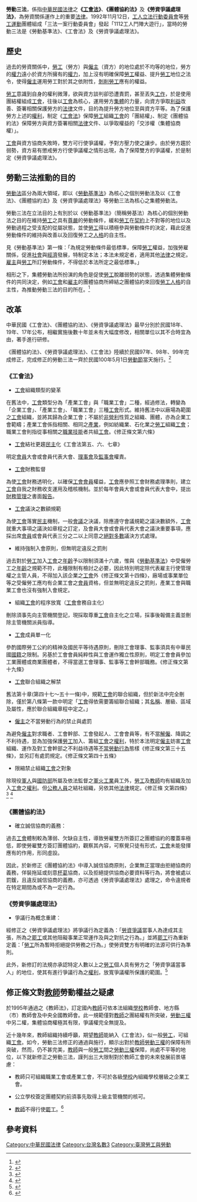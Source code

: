 '''勞動三法'''，係指[[中華民國法律|中華民國法律]]之'''《[[工會法_(中華民國)|工會法]]》'''、'''《團體協約法》'''及'''《勞資爭議處理法》'''，為勞資關係運作上的重要[[法律|法律]]。1992年11月12日，[[工人立法行動委員會|工人立法行動委員會]]等[[勞工運動|勞工運動]]團體組成「三法一案行動委員會」發起「1112工人鬥陣大遊行」，當時的勞動三法是《勞動基準法》、《工會法》及《勞資爭議處理法》。

==歷史 ==
過去的勞資關係中，[[勞工|勞工]]（勞方）與[[僱主|僱主]]（資方）的地位處於不均等的地位，勞方的[[權力|權力]]遠小於資方所擁有的[[權力|權力]]，加上沒有明確保障[[勞工|勞工]]權益、提升[[勞工|勞工]]地位之法令，使得[[僱主|僱主]]運用勞工對於其之依附性，[[剝削|剝削]][[勞工|勞工]]應有的權益。

[[勞工|勞工]]意識到自身的權利微薄，欲與資方談判卻恐遭責罰，甚至丟失[[工作|工作]]，於是使用團結權組成[[工會|工會]]，往後以[[工會|工會]]為核心，運用勞方[[集體|集體]]的力量，向資方爭取[[利益|利益]]改善、簽署相關保護勞方的[[法律|法律]]文件，目的為提升勞方地位至與資方平等。為了保護勞方上述的[[權利|權利]]，制定《[[工會法_(中華民國)|工會法]]》保障[[勞工|勞工]]組織[[工會|工會]]的「團結權」、制定《團體協約法》保障勞方與資方簽署相關[[法律|法律]]文件、以爭取權益的「交涉權（集體協商權）」。

[[工會|工會]]與資方協商失敗時，雙方可行使爭議權，予對方壓力使之讓步。由於勞方趨於弱勢，資方易有懲戒勞方行使爭議權之情形出現，為了保障雙方的爭議權，於是制定《勞資爭議處理法》。

== 勞動三法推動的目的 ==
[[勞動法|勞動法]]區分為兩大領域，即以《[[勞動基準法_(中華民國)|勞動基準法]]》為核心之個別勞動法及以《工會法》、《團體協約法》及《勞資爭議處理法》等勞動三法為核心之集體勞動法。

勞動三法在立法目的上有別於以《勞動基準法》（簡稱勞基法）為核心的個別勞動法之目的在維持[[勞工|勞工]]之具有[[尊嚴|尊嚴]]的勞動條件，緩和[[勞工|勞工]]在[[契約|契約]]上不對等的地位以及勞動過程之受支配的從屬狀態，並使[[勞工|勞工]]得以積極參與勞動條件的決定，藉此促進勞動條件的維持與改善以及回復勞工之[[人格|人格]]的自主性。

見《勞動基準法》第一條：「為規定勞動條件最低標準，保障[[勞工|勞工]]權益，加強勞雇關係，促進[[社會|社會]]與[[經濟|經濟]]發展，特制定本法；本法未規定者，適用其他[[法律|法律]]之規定。[[雇主|雇主]]與[[勞工|勞工]]所訂勞動條件，不得低於本法所定之最低標準。」

相形之下，集體勞動法所扮演的角色是促使[[勞工|勞工]]脫離弱勢的狀態，透過集體勞動條件的共同決定，例如[[工會|工會]]和[[雇主|雇主]]的團體協商所締結之團體協約來回復[[勞工|勞工]][[人格|人格]]的自主性，為推動勞動三法的目的所在。<ref>{{Cite web|url =http://book.cla.gov.tw/image/no_22/A-4.pdf|title =新勞動三法對台灣工會的意義與未來的課題|author =張鑫隆|date =2010年6月|publisher =台灣勞工季刊|language =zh-hant|accessdate =2014-06-18}}{{dead link|date=2017年11月 |bot=InternetArchiveBot |fix-attempted=yes }}</ref>

== 改革 ==
中華民國《工會法》、《團體協約法》、《勞資爭議處理法》最早分別於民國18年、19年、17年公布，相繼實施後數十年並未有大幅度修改，相關單位以其不合時宜為由，著手進行研修。

《團體協約法》、《勞資爭議處理法》、《工會法》陸續於民國97年、98年、99年完成修正，完成修正的勞動三法一齊於民國100年5月1日[[勞動節|勞動節]]當天施行。<ref>{{Cite web |url = http://www.ccunix.ccu.edu.tw/~shlin/Extendsion/labor%20law%20revision100914..pdf |title = 勞動三法後勞資關係之發展 |author = 李昆鴻 |publisher = 國立中正大學勞工關係學系 |language = zh-hant |accessdate = 2014-06-18 |deadurl = yes |archiveurl = https://web.archive.org/web/20150514115711/http://www.ccunix.ccu.edu.tw/~shlin/Extendsion/labor%20law%20revision100914..pdf |archivedate = 2015-05-14 }}</ref>

=== 《工會法》 ===
{{wikisource|工會法}}
* [[工會|工會]]組織類型的變革

在舊法中，[[工會|工會]]類型分為「產業工會」與「職業工會」二種，經過修法，轉變為「企業工會」、「產業工會」、「職業工會」三種[[工會|工會]]形式。維持舊法中以廠場為範圍之[[工會|工會]]組織，並將其歸為企業工會；不屬於[[非營利|非營利]]性質之組織、團體，亦為企業工會範疇；產業工會係指相關、相同之[[產業|產業]]，例如紡織業、石化業之[[勞工|勞工]]組織[[工會|工會]]；職業工會則指從事相關之[[職業|職業]][[技能|技能]]者共組[[工會|工會]]。《修正條文第六條》

* [[工會|工會]]結社更趨[[民主|民主]]化《工會法第五、六、七章》

明定[[會員|會員]]大會或會員代表大會、[[理事會|理事會]]及[[監事會|監事會]]權責。

* [[工會|工會]]財務監督

為使[[工會|工會]]財務透明化，以確保[[工會|工會]][[會員|會員]]權益，[[工會|工會]]應參照工會財務處理準則，建立[[工會|工會]]自我之財務收支運用及稽核機制。並於每年會員大會或會員代表大會中，提出[[財務管理|財務管理]]之書面[[報告|報告]]。
 
* [[工會|工會]]議決之數額規範

為使[[工會|工會]]落實[[民主|民主]]機制，一般[[會議|會議]]之決議，除應遵守會議規範之議決數額外，[[工會|工會]]就重大事項之議決如章程之訂定，及會員大會或會員代表大會之議決重要事項，應採出席[[會員|會員]]或會員代表三分之二以上同意之[[絕對多數|絕對多數]]議決方式處理。

* 維持強制入會原則，但無明定違反之罰則

過去對於[[勞工|勞工]]加入[[工會|工會]]之[[年齡|年齡]]予以限制須滿十六歲，惟與《[[勞動基準法_(中華民國)|勞動基準法]]》中受僱勞工之[[年齡|年齡]]之規範不符，此種限制有檢討之必要，因此特別明定除代表雇主行使管理權之主管人員，不得加入該企業之[[工會|工會]]外《修正條文第十四條》，廠場或事業單位等之受僱勞工應均有企業工會之[[會員|會員]]資格，但並無明定違反之罰則，產業工會與職業工會也沒有強制入會規定。

* 組織[[工會|工會]]的程序放寬（[[工會|工會]]會務自主化）

刪除須事先向主管機關登記，現採取尊重[[工會|工會]]自主化之立場，採事後報備主義並刪除主管機關派員指導。

* [[工會|工會]]成員單一化

參酌國際勞工公約的精神及國民平等待遇原則，刪除工會理事、監事須具有中華民國[[國籍|國籍]]之限制。另基於工會會員純粹性與工會運作獨立性原則，明定工會會員參加工業團體或商業團體者，不得當選工會理事、監事等工會幹部職務。《修正條文第十九條》

* [[工會|工會]]聯合組織之解禁

舊法第十章(第四十七～五十一條)中，規範[[工會|工會]]的聯合組織，但於新法中完全刪除，僅於第八條第一款中明定「[[工會|工會]]得依需要籌組聯合組織；其[[名稱|名稱]]、層級、區域及屬性，應於聯合組織章程中定之。」

* [[僱主|僱主]]之不當勞動行為的禁止與處罰

為避免[[僱主|僱主]]對求職者、工會幹部、工會發起人、工會會員等，有不當[[解僱|解僱]]、降調之不利待遇，並為加強保護[[勞工|勞工]]加入、籌組[[工會|工會]]之[[權利|權利]]，特於本法明定[[僱主|僱主]]妨害[[工會|工會]]組織、運作及對工會幹部之不利益待遇等[[不當勞動行為|不當勞動行為]]態樣《修正條文第三十五條》，並另訂有處罰規定。《修正條文第四十五條》

* 限縮禁止組織[[工會|工會]]之對象
除現役[[軍人|軍人]]與[[中華民國|國防部]]所屬及依法監督之[[軍火工業|軍火工業]]員工外，[[勞工|勞工]]及[[教師|教師]]均有組織及加入[[工會|工會]]之[[權利|權利]]。但[[公務人員|公務人員]]之結社組織，另依其他[[法律|法律]]規定。《修正條
文第四條》<ref>{{Cite web |url = http://humanrights.cy.gov.tw/dl.asp?fileName=0113010272671.pdf |title = 我國勞動三權之發展現況與問題分析——歷史、結構與法律的分析途徑 |author = 林良榮 |publisher = 國立高雄大學財經法律學系 |language = zh-hant |accessdate = 2014-06-18 |archive-url = https://web.archive.org/web/20160304191837/http://humanrights.cy.gov.tw/dl.asp?fileName=0113010272671.pdf |archive-date = 2016-03-04 |dead-url = yes }}</ref> <ref>{{Cite web|url =http://book.mol.gov.tw/image/no_22/A-5.pdf|title =建構工會新發展 《工會法》修正重點|author =王厚誠|date =2010年6月|publisher =台灣勞工季刊|language =zh-hant|accessdate =2014-06-18|deadurl =yes|archiveurl =https://web.archive.org/web/20160304073311/http://book.mol.gov.tw/image/no_22/A-5.pdf|archivedate =2016-03-04}}</ref>

=== 《團體協約法》 ===
{{wikisource|團體協約法}} 
* 確立誠信協商的義務：
過去[[工會|工會]]體制較為薄弱、欠缺自主性，導致勞雇雙方所簽訂之團體協約的覆蓋率極低，即使勞雇雙方簽訂團體協約，觀察其內容，可察覺只徒有形式，[[工會|工會]]未能發揮應有的作用，形同虛設。

因此，於新修正《團體協約法》中導入誠信協商原則，企業無正當理由拒絕協商的義務，佯裝拖延或刻意[[杯葛|杯葛]]協商，以及拒絕提供協商必要資料等行為，將會被處以罰鍰，且違反誠信協商的義務，亦可透過《勞資爭議處理法》處理之，命令違規者在特定期間為或不為一定行為。

=== 《勞資爭議處理法》 ===
{{wikisource|勞資爭議處理法}}
* 爭議行為概念重建：
經修正之《勞資爭議處理法》將爭議行為定義為：「[[勞資爭議|勞資爭議]]當事人為達成其主張，所為之[[罷工|罷工]]或其他阻礙事業正常運作及與之對抗之行為。」並將[[罷工|罷工]]行為重新定義：「[[勞工|勞工]]所為暫時拒絕提供勞務之行為。」使勞資雙方有明確的法源可供行為準則。

此外，新修訂的法規亦承認特定人數以上之[[勞工|勞工]]個人具有勞方之「勞資爭議當事人」的地位，使其有進行爭議行為之[[權利|權利]]，放寬爭議權所保護的範圍。<ref>{{Cite web|url =http://book.cla.gov.tw/image/no_22/A-2.pdf|title =從經濟全球化 談集體勞動三法修正的意涵與影響|author =洪清海|date =2010年6月|publisher =台灣勞工季刊|language =zh-hant|accessdate =2014-06-18}}{{dead link|date=2017年11月 |bot=InternetArchiveBot |fix-attempted=yes }}</ref>

== 修正條文對[[教師|教師]]勞動權益之疑慮 ==
{{wikisource|教師法 (中華民國)}}
於1995年通過之《教師法》，訂定國內[[教師|教師]]可依本法組織[[學校|學校]]教師會、地方縣（市）教師會及中央全國教師會。此一規範僅對[[教師|教師]]之團結權有所突破，[[勞動三權|勞動三權]]中另二權，集體協商權極其有限，爭議權完全無提及。

近十幾年來，教師組織持續呼籲，期望[[教師|教師]]能納入《工會法》，似一般[[勞工|勞工]]，可組織[[工會|工會]]。如今，勞動三法修正的通過與施行，顯示出對於[[教師|教師]][[勞動三權|勞動三權]]的保障有所突破，然而，仍不甚完美，[[教師|教師]]與一般[[勞工|勞工]]間之[[勞動三權|勞動三權]]保障，尚處不平等的地位，以下就新修正之勞動三法，謹列出三大限制對於教師工會的未來發展前景堪慮：

* 教師只可組織職業工會或產業工會，不可於各級[[學校|學校]]內組織學校層級之企業工會。

* 公立學校簽定團體契約前須事先取得上級主管機關的核可。

* [[教師|教師]]不得行使[[罷工|罷工]]。<ref>{{Cite web|url =http://www.emprel.org/index.php?option=com_attachments&task=download&id=53|title =教師工會與勞動三法|author =衛民|date =2010|publisher =勞動與就業關係季刊|language =zh-hant|accessdate =2014-06-18}}{{dead link|date=2017年11月 |bot=InternetArchiveBot |fix-attempted=yes }}</ref>

== 參考資料 ==
<references/>
{{台灣社會運動|勞工運動}}
[[Category:中華民國法律|Category:中華民國法律]]
[[Category:台灣名數3|Category:台灣名數3]]
[[Category:臺灣勞工與勞動|Category:臺灣勞工與勞動]]